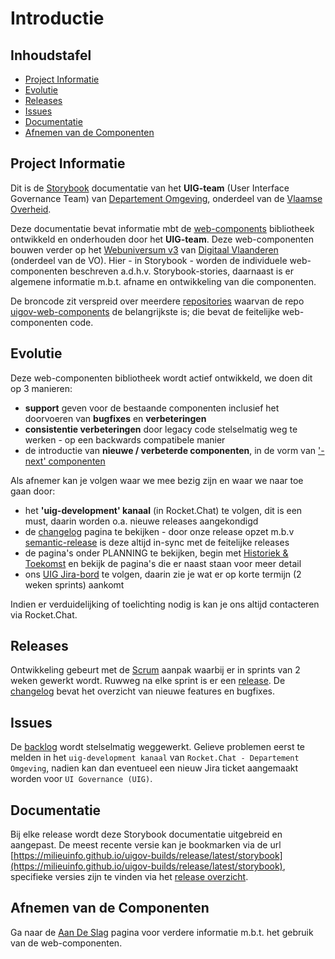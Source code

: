 
<Meta title="Introductie"/>

# Introductie

## Inhoudstafel

- [Project Informatie](#project-informatie)
- [Evolutie](#evolutie)
- [Releases](#releases)
- [Issues](#issues)
- [Documentatie](#documentatie)
- [Afnemen van de Componenten](#afnemen-van-de-componenten)


## Project Informatie

Dit is de [Storybook](https://storybook.js.org/) documentatie van het __UIG-team__ (User Interface Governance Team) van
[Departement Omgeving](https://omgeving.vlaanderen.be/), onderdeel van de
[Vlaamse Overheid](https://www.vlaanderen.be/).

Deze documentatie bevat informatie mbt de [web-components](https://developer.mozilla.org/en-US/docs/Web/Web_Components)
bibliotheek ontwikkeld en onderhouden door het __UIG-team__. Deze web-componenten bouwen verder op het
[Webuniversum v3](https://overheid.vlaanderen.be/webuniversum/v3/) van
[Digitaal Vlaanderen](https://www.vlaanderen.be/digitaal-vlaanderen) (onderdeel van de VO).
Hier - in Storybook - worden de individuele web-componenten beschreven a.d.h.v. Storybook-stories, daarnaast is er
algemene informatie m.b.t. afname en ontwikkeling van die componenten.

De broncode zit verspreid over meerdere [repositories](/docs/beheren-repositories--documentatie) waarvan de repo
[uigov-web-components](https://github.com/milieuinfo/uigov-web-components) de belangrijkste is; die bevat de
feitelijke web-componenten code.


## Evolutie

Deze web-componenten bibliotheek wordt actief ontwikkeld, we doen dit op 3 manieren:

- **support** geven voor de bestaande componenten inclusief het doorvoeren van **bugfixes** en **verbeteringen**
- **consistentie verbeteringen** door legacy code stelselmatig weg te werken - op een backwards compatibele manier
- de introductie van **nieuwe / verbeterde componenten**, in de vorm van
  ['-next' componenten](/docs/planning-aanpak-v2-2024-v3-2025--documentatie#waarom-next-componenten)

Als afnemer kan je volgen waar we mee bezig zijn en waar we naar toe gaan door:

- het **'uig-development' kanaal** (in Rocket.Chat) te volgen, dit is een must, daarin worden o.a. nieuwe releases aangekondigd
- de [changelog](/docs/changelog--documentatie) pagina te bekijken - door onze release opzet m.b.v [semantic-release](https://github.com/semantic-release/semantic-release)
  is deze altijd in-sync met de feitelijke releases
- de pagina's onder PLANNING te bekijken, begin met [Historiek & Toekomst](/docs/planning-historiek-toekomst--documentatie)
  en bekijk de pagina's die er naast staan voor meer detail
- ons [UIG Jira-bord](https://www.milieuinfo.be/jira/secure/RapidBoard.jspa?rapidView=756&view=planning&selectedIssue=UIG-3101&issueLimit=100) te volgen, daarin zie je wat er op korte termijn (2 weken sprints) aankomt

Indien er verduidelijking of toelichting nodig is kan je ons altijd contacteren via Rocket.Chat.


## Releases

Ontwikkeling gebeurt met de [Scrum](https://en.wikipedia.org/wiki/Scrum_(software_development)) aanpak waarbij er in
sprints van 2 weken gewerkt wordt. Ruwweg na elke sprint is er een
[release](https://github.com/milieuinfo/uigov-web-components/releases). De [changelog](/docs/changelog--documentatie) bevat
het overzicht van nieuwe features en bugfixes.


## Issues

De [backlog](https://www.milieuinfo.be/jira/secure/RapidBoard.jspa?rapidView=756&view=planning) wordt stelselmatig
weggewerkt. Gelieve problemen eerst te melden in het `uig-development kanaal` van
`Rocket.Chat - Departement Omgeving`, nadien kan dan eventueel een nieuw Jira ticket aangemaakt worden voor
`UI Governance (UIG)`.


## Documentatie

Bij elke release wordt deze Storybook documentatie uitgebreid en aangepast. De meest recente versie kan je
bookmarken via de url
[https://milieuinfo.github.io/uigov-builds/release/latest/storybook](https://milieuinfo.github.io/uigov-builds/release/latest/storybook),
specifieke versies zijn te vinden via het [release overzicht](https://milieuinfo.github.io/uigov-builds/release/).


## Afnemen van de Componenten

Ga naar de [Aan De Slag](/docs/afnemen-aan-de-slag--documentatie) pagina voor verdere informatie m.b.t. het gebruik van de
web-componenten.

